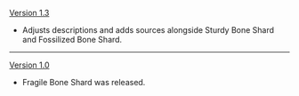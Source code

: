 {{Change History/Header}}
[[Version 1.3]]
*Adjusts descriptions and adds sources alongside Sturdy Bone Shard and Fossilized Bone Shard.
----
[[Version 1.0]]
*Fragile Bone Shard was released.